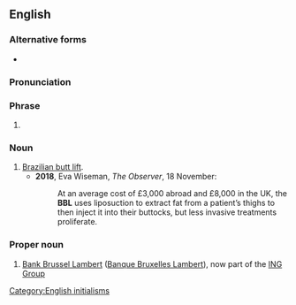 {{also|bbl}}
==English==
===Alternative forms===
* {{l|en|bbl}}

===Pronunciation===
{{IPA letters|lang=en|B|B|L}}

===Phrase===
{{head|en|phrase}}

# {{abbreviation of|en|[[be]] [[back]] [[later]]}}

===Noun===
{{en-noun}}

# [[Brazilian butt lift]].
#*'''2018''', Eva Wiseman, ''The Observer'', 18 November:
#*:At an average cost of £3,000 abroad and £8,000 in the UK, the '''BBL''' uses liposuction to extract fat from a patient’s thighs to then inject it into their buttocks, but less invasive treatments proliferate.

===Proper noun===
{{en-proper noun}}

# [[w:Bank Brussel Lambert|Bank Brussel Lambert]] ([[w:Banque Bruxelles Lambert|Banque Bruxelles Lambert]]), now part of the [[w:ING Group|ING Group]]

[[Category:English initialisms]]